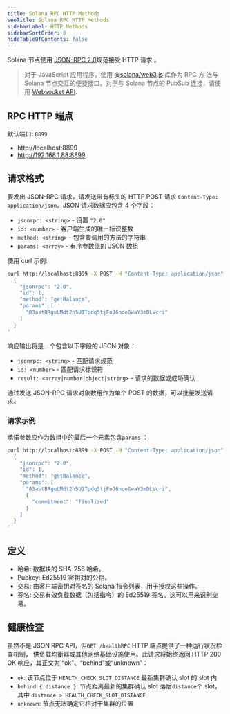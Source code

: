 ```yaml
---
title: Solana RPC HTTP Methods
seoTitle: Solana RPC HTTP Methods
sidebarLabel: HTTP Methods
sidebarSortOrder: 0
hideTableOfContents: false
---
```


Solana 节点使用 [JSON-RPC 2.0](https://www.jsonrpc.org/specification)规范接受
HTTP 请求 。

> 对于 JavaScript 应用程序，使用
> [@solana/web3.js](https://github.com/solana-labs/solana-web3.js) 库作为 RPC 方
> 法与 Solana 节点交互的便捷接口。对于与 Solana 节点的 PubSub 连接，请使用
> [Websocket API](/docs/rpc/websocket/index.mdx).

## RPC HTTP 端点

默认端口: `8899`

- http://localhost:8899
- http://192.168.1.88:8899

## 请求格式

要发出 JSON-RPC 请求，请发送带有标头的 HTTP POST 请求
`Content-Type: application/json`。JSON 请求数据应包含 4 个字段：

- `jsonrpc: <string>` - 设置 `"2.0"`
- `id: <number>` - 客户端生成的唯一标识整数
- `method: <string>` - 包含要调用的方法的字符串
- `params: <array>` - 有序参数值的 JSON 数组

使用 curl 示例:

```bash
curl http://localhost:8899 -X POST -H "Content-Type: application/json" -d '
  {
    "jsonrpc": "2.0",
    "id": 1,
    "method": "getBalance",
    "params": [
      "83astBRguLMdt2h5U1Tpdq5tjFoJ6noeGwaY3mDLVcri"
    ]
  }
'
```

响应输出将是一个包含以下字段的 JSON 对象：

- `jsonrpc: <string>` - 匹配请求规范
- `id: <number>` - 匹配请求标识符
- `result: <array|number|object|string>` - 请求的数据或成功确认

通过发送 JSON-RPC 请求对象数组作为单个 POST 的数据，可以批量发送请求。

### 请求示例

承诺参数应作为数组中的最后一个元素包含`params` ：

```bash
curl http://localhost:8899 -X POST -H "Content-Type: application/json" -d '
  {
    "jsonrpc": "2.0",
    "id": 1,
    "method": "getBalance",
    "params": [
      "83astBRguLMdt2h5U1Tpdq5tjFoJ6noeGwaY3mDLVcri",
      {
        "commitment": "finalized"
      }
    ]
  }
'
```

## 定义

- 哈希: 数据块的 SHA-256 哈希。
- Pubkey: Ed25519 密钥对的公钥。
- 交易: 由客户端密钥对签名的 Solana 指令列表，用于授权这些操作。
- 签名: 交易有效负载数据（包括指令）的 Ed25519 签名。这可以用来识别交易。

## 健康检查

虽然不是 JSON RPC API，但`GET /healthRPC` HTTP 端点提供了一种运行状况检查机制，
供负载均衡器或其他网络基础设施使用。此请求将始终返回 HTTP 200 OK 响应，其正文为
“ok”、“behind”或“unknown”：

- `ok`: 该节点位于 `HEALTH_CHECK_SLOT_DISTANCE` 最新集群确认 slot 的 slot 内
- `behind { distance }`: 节点距离最新的集群确认 slot 落后`distance`个 slot，其中
  `distance > HEALTH_CHECK_SLOT_DISTANCE`
- `unknown`: 节点无法确定它相对于集群的位置
